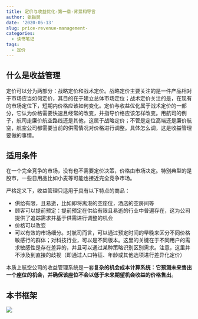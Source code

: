 ```yaml
---
title: 定价与收益优化-第一章-背景和导言
author: 张振昊
date: '2020-05-13'
slug: price-revenue-management-
categories:
  - 读书笔记
tags:
  - 定价
---
```


## 什么是收益管理

定价可以分为两部分：战略定价和战术定价。战略定价主要关注的是一件产品相对于市场应当如何定价，其目的在于建立总体市场定位；战术定价关注的是，在现有的市场定位下，短期内价格应该如何变化。定价与收益优化属于战术定价的一部分，它认为价格需要快速且经常的改变，并指导价格应该怎样改变。用航司的例子，航司走廉价航空路线还是其他，这属于战略定价；不管是定位高端还是廉价航空，航空公司都需要当前的供需情况对价格进行调整。具体怎么调，这是收益管理要做的事情。

## 适用条件

在一个完全竞争的市场，没有也不需要定价决策，价格由市场决定。特别典型的是股市，一些日用品比如小麦等可能也接近完全竞争市场。

严格定义下，收益管理只适用于具有以下特点的商品：

- 供给有限，且易逝，比如即将离港的空座位，酒店的空房间等
- 顾客可以提前预定：提前预定在供给有限且易逝的行业中普遍存在，这为公司提供了追踪需求并基于供需进行调整的机会
- 价格可以改变
- 可以有效的市场细分。对航司而言，可以通过预定时间的早晚来区分不同价格敏感行的群体；对科技行业，可以是不同版本。这里的关键在于不同用户的需求敏感性是存在差异的，并且可以通过某种策略识别区别需求。注意，这里并不涉及到直接的歧视（即通过人口特征、年龄或其他选项进行差异化定价）

本质上航空公司的收益管理系统是一套**复杂的机会成本计算系统：它预测未来售出一个座位的机会，并确保该座位不会以低于未来期望机会收益的价格售出**。

## 本书框架

![](/post/2020-05-13-price-revenue-management_files/rmd-img-paste-2020051315041589353476.png)

